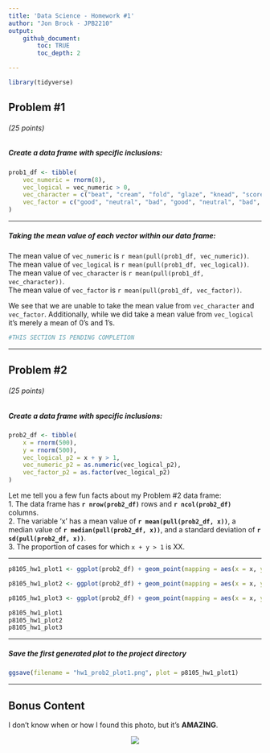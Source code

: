 ```yaml
---
title: 'Data Science - Homework #1'
author: "Jon Brock - JPB2210"
output: 
    github_document:
        toc: TRUE
        toc_depth: 2

---
```


```r
library(tidyverse)
```

## Problem #1
###### (*25 points*)
##### *Create a data frame with specific inclusions:*

```r
prob1_df <- tibble(
    vec_numeric = rnorm(8),
    vec_logical = vec_numeric > 0,
    vec_character = c("beat", "cream", "fold", "glaze", "knead", "score", "whip", "whisk"),
    vec_factor = c("good", "neutral", "bad", "good", "neutral", "bad", "good", "bad")
)
```
***

##### *Taking the mean value of each vector within our data frame:*

The mean value of `vec_numeric` is `r mean(pull(prob1_df, vec_numeric))`.  
The mean value of `vec_logical` is `r mean(pull(prob1_df, vec_logical))`.  
The mean value of `vec_character` is `r mean(pull(prob1_df, vec_character))`.  
The mean value of `vec_factor` is `r mean(pull(prob1_df, vec_factor))`.  

We see that we are unable to take the mean value from `vec_character` and `vec_factor`. Additionally, while we did take a mean value from `vec_logical` it's merely a mean of 0's and 1's.

```r
#THIS SECTION IS PENDING COMPLETION
```
***

## Problem #2
###### (*25 points*)
##### *Create a data frame with specific inclusions:*

```r
prob2_df <- tibble(
    x = rnorm(500),
    y = rnorm(500),
    vec_logical_p2 = x + y > 1,
    vec_numeric_p2 = as.numeric(vec_logical_p2),
    vec_factor_p2 = as.factor(vec_logical_p2)
)
```
Let me tell you a few fun facts about my Problem #2 data frame:  
    1. The data frame has **`r nrow(prob2_df)`** rows and **`r ncol(prob2_df)`** columns.  
    2. The variable 'x' has a mean value of **`r mean(pull(prob2_df, x))`**, a median value of **`r median(pull(prob2_df, x))`**, and a standard deviation of **`r sd(pull(prob2_df, x))`**.  
    3. The proportion of cases for which `x + y > 1` is XX.  

***

```r
p8105_hw1_plot1 <- ggplot(prob2_df) + geom_point(mapping = aes(x = x, y = y, color = vec_logical_p2))
```

```r
p8105_hw1_plot2 <- ggplot(prob2_df) + geom_point(mapping = aes(x = x, y = y, color = vec_numeric_p2))
```

```r
p8105_hw1_plot3 <- ggplot(prob2_df) + geom_point(mapping = aes(x = x, y = y, color = vec_factor_p2))
```

```r
p8105_hw1_plot1
p8105_hw1_plot2
p8105_hw1_plot3
```

***

##### *Save the first generated plot to the project directory*
```r
ggsave(filename = "hw1_prob2_plot1.png", plot = p8105_hw1_plot1)
```

***

## Bonus Content
I don't know when or how I found this photo, but it's **AMAZING**.  

<center> ![](cat_family_photo.jpg) </center>







